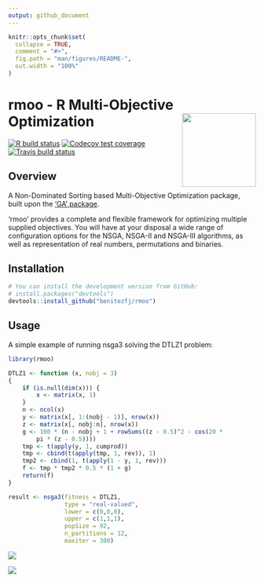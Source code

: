 ```yaml
---
output: github_document
---
```


<!-- README.md is generated from README.Rmd. Please edit that file -->

```r
knitr::opts_chunk$set(
  collapse = TRUE,
  comment = "#>",
  fig.path = "man/figures/README-",
  out.width = "100%"
)
```

# rmoo - R Multi-Objective Optimization <img src="man/figures/logo.png" align="right" width="150px" alt=""/>

<!-- badges: start -->
[![R build status](https://github.com/benitezfj/rmoo/workflows/R-CMD-check/badge.svg)](https://github.com/benitezfj/rmoo/actions)
[![Codecov test coverage](https://codecov.io/gh/benitezfj/rmoo/branch/master/graph/badge.svg?token=QK4Z2yVUSw)](https://codecov.io/gh/benitezfj/rmoo?branch=master)
[![Travis build status](https://travis-ci.com/benitezfj/rmoo.svg?branch=master)](https://travis-ci.com/benitezfj/rmoo)
<!-- badges: end -->

## Overview

A Non-Dominated Sorting based Multi-Objective Optimization package, built upon 
the ['GA' package](https://CRAN.R-project.org/package=GA).

'rmoo' provides a complete and flexible framework for optimizing multiple supplied 
objectives. You will have at your disposal a wide range of configuration options 
for the NSGA, NSGA-II and NSGA-III algorithms, as well as representation of 
real numbers, permutations and binaries.


## Installation

``` r
# You can install the development version from GitHub:
# install.packages("devtools")
devtools::install_github("benitezfj/rmoo")
```

## Usage

A simple example of running nsga3 solving the DTLZ1 problem:

``` r
library(rmoo)

DTLZ1 <- function (x, nobj = 3) 
{
    if (is.null(dim(x))) {
        x <- matrix(x, 1)
    }
    n <- ncol(x)
    y <- matrix(x[, 1:(nobj - 1)], nrow(x))
    z <- matrix(x[, nobj:n], nrow(x))
    g <- 100 * (n - nobj + 1 + rowSums((z - 0.5)^2 - cos(20 * 
        pi * (z - 0.5))))
    tmp <- t(apply(y, 1, cumprod))
    tmp <- cbind(t(apply(tmp, 1, rev)), 1)
    tmp2 <- cbind(1, t(apply(1 - y, 1, rev)))
    f <- tmp * tmp2 * 0.5 * (1 + g)
    return(f)
}

result <- nsga3(fitness = DTLZ1,
                type = "real-valued",
                lower = c(0,0,0),
                upper = c(1,1,1),
                popSize = 92,
                n_partitions = 12,
                maxiter = 300)

```
![](https://github.com/benitezfj/rmoo/blob/master/man/figures/README-example-1.jpeg)<!-- -->

![](https://github.com/benitezfj/rmoo/blob/master/man/figures/README-example-2.png)<!-- -->
